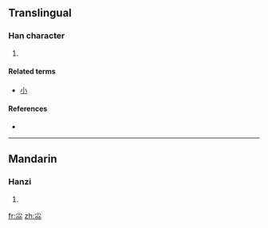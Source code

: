 {{also|小}}
==Translingual==

===Han character===
{{Han char|rn=42|rad=小|as=06|sn=9|four=|canj=火火火 (FFF), X火火火 (XFFF)}}

# {{defn|Han|sort=小06}}

====Related terms====
*[[小]]

====References====
* {{Han ref|kx=0297.140|dkj=07498|dj=0592.050|hdz=10564.080|uh=5C1B|ud=23579}}

----

==Mandarin==

===Hanzi===
{{cmn-hanzi|pin=[[liáo]] ([[liao2]]), [[mó]] ([[mo2]])|wg=liao<sup>2</sup>, <sup>o</sup>}}

# {{defn|Mandarin|sort=小06}}

[[fr:尛]]
[[zh:尛]]